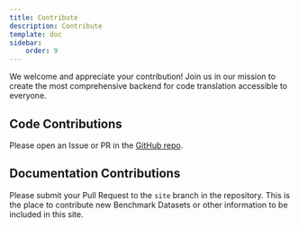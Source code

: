 ---
title: Contribute
description: Contribute
template: doc
sidebar:
    order: 9
---


We welcome and appreciate your contribution! Join us in our mission to create the most comprehensive backend for code translation accessible to everyone.

## Code Contributions
Please open an Issue or PR in the [GitHub repo](https://github.com/RISElabQueens/InterTrans/issues).

## Documentation Contributions
Please submit your Pull Request to the ```site``` branch in the repository. This is the place to contribute new Benchmark Datasets or other information to be included in this site.